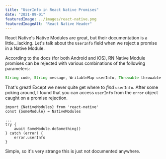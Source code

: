```yaml
---
title: "UserInfo in React Native Promises"
date: "2021-09-01"
featuredImage: ../images/react-native.png
featuredImageAlt: "React Native Header"
---
```

React Native's Native Modules are great, but their documentation is a little...lacking.
Let's talk about the `UserInfo` field when we reject a promise in a Native Module.

According to the docs (for both Android and iOS), RN Native Module promises can be rejected
with various combinations of the following parameters:

```java
String code, String message, WritableMap userInfo, Throwable throwable
```

That's great! Except we never quite get where to _find_ `userInfo`. After some poking
around, I found that you can access `userInfo` from the `error` object caught
on a promise rejection.

```js{8}
import {NativeModules} from 'react-native'
const {SomeModule} = NativeModules

...
try {
    await SomeModule.doSomething()
} catch (error) {
    error.userInfo
}
```

Simple, so it's very strange this is just not documented anywhere.
